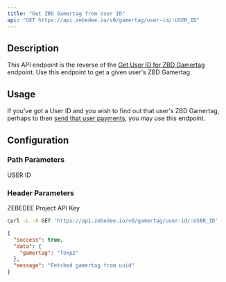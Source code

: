 ```yaml
---
title: "Get ZBD Gamertag from User ID"
api: "GET https://api.zebedee.io/v0/gamertag/user-id/:USER_ID"
---
```


## Description

This API endpoint is the reverse of the [Get User ID for ZBD Gamertag](/api/gamertag/get-user-id) endpoint. Use this endpoint to get a given user's ZBD Gamertag.

## Usage

If you've got a User ID and you wish to find out that user's ZBD Gamertag, perhaps to then [send that user payments](/api/gamertag/send), you may use this endpoint.

## Configuration

### Path Parameters

<ParamField required path="USER_ID" type="string">
  USER ID
</ParamField>

### Header Parameters

<ParamField required header="apikey" type="string">
  ZEBEDEE Project API Key
</ParamField>

<RequestExample>

```bash Request
curl -L -X GET 'https://api.zebedee.io/v0/gamertag/user-id/:USER_ID'
```

</RequestExample>

<ResponseExample>

```json Response
{
  "success": true,
  "data": {
    "gamertag": "foxp2"
  },
  "message": "Fetched gamertag from uuid"
}
```

</ResponseExample>
